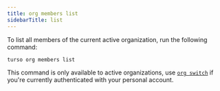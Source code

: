 ```yaml
---
title: org members list
sidebarTitle: list
---
```


To list all members of the current active organization, run the following command:

```bash
turso org members list
```

<Info>

This command is only available to active organizations, use [`org switch`](/cli/org/switch) if you're currently authenticated with your personal account.

</Info>
